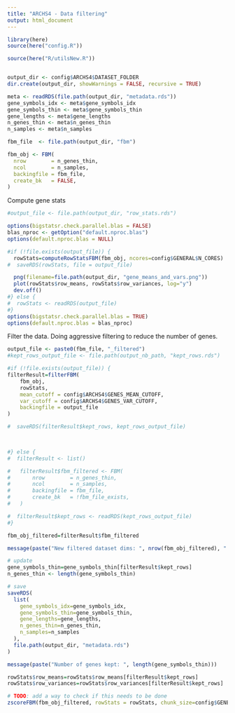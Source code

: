 ```yaml
---
title: "ARCHS4 - Data filtering"
output: html_document
---
```


```r
library(here)
source(here("config.R"))
```

```r
source(here("R/utilsNew.R"))
```

```r

```

```r
output_dir <- config$ARCHS4$DATASET_FOLDER
dir.create(output_dir, showWarnings = FALSE, recursive = TRUE)
```

```r
meta <- readRDS(file.path(output_dir, "metadata.rds"))
gene_symbols_idx <- meta$gene_symbols_idx
gene_symbols_thin <- meta$gene_symbols_thin
gene_lengths <- meta$gene_lengths
n_genes_thin <- meta$n_genes_thin
n_samples <- meta$n_samples
```


```r
fbm_file  <- file.path(output_dir, "fbm")

fbm_obj <- FBM(
  nrow        = n_genes_thin,
  ncol        = n_samples,
  backingfile = fbm_file,
  create_bk   = FALSE,
)
```


Compute gene stats

```r
#output_file <- file.path(output_dir, "row_stats.rds")

options(bigstatsr.check.parallel.blas = FALSE)
blas_nproc <- getOption("default.nproc.blas")
options(default.nproc.blas = NULL)

#if (!file.exists(output_file)) {
  rowStats=computeRowStatsFBM(fbm_obj, ncores=config$GENERAL$N_CORES)
#  saveRDS(rowStats, file = output_file)

  png(filename=file.path(output_dir, "gene_means_and_vars.png"))
  plot(rowStats$row_means, rowStats$row_variances, log="y")
  dev.off()
#} else {
#  rowStats <- readRDS(output_file)
#}
options(bigstatsr.check.parallel.blas = TRUE)
options(default.nproc.blas = blas_nproc)
```

Filter the data. Doing aggressive filtering to reduce the number of genes.

```r
output_file <- paste0(fbm_file, "_filtered")
#kept_rows_output_file <- file.path(output_nb_path, "kept_rows.rds")

#if (!file.exists(output_file)) {
filterResult=filterFBM(
	fbm_obj,
	rowStats,
	mean_cutoff = config$ARCHS4$GENES_MEAN_CUTOFF,
	var_cutoff = config$ARCHS4$GENES_VAR_CUTOFF,
	backingfile = output_file
)

#  saveRDS(filterResult$kept_rows, kept_rows_output_file)


  
#} else {
#  filterResult <- list()

#	filterResult$fbm_filtered <- FBM(
#		nrow        = n_genes_thin,
#		ncol        = n_samples,
#		backingfile = fbm_file,
#		create_bk   = !fbm_file_exists,
#	)

#  filterResult$kept_rows <- readRDS(kept_rows_output_file)
#}

fbm_obj_filtered=filterResult$fbm_filtered
```

```r
message(paste("New filtered dataset dims: ", nrow(fbm_obj_filtered), " x ", ncol(fbm_obj_filtered)))
```

```r
# update
gene_symbols_thin=gene_symbols_thin[filterResult$kept_rows]
n_genes_thin <- length(gene_symbols_thin)

# save
saveRDS(
  list(
    gene_symbols_idx=gene_symbols_idx,
    gene_symbols_thin=gene_symbols_thin,
    gene_lengths=gene_lengths,
    n_genes_thin=n_genes_thin,
    n_samples=n_samples
  ),
  file.path(output_dir, "metadata.rds")
)
```

```r
message(paste("Number of genes kept: ", length(gene_symbols_thin)))
```

```r
rowStats$row_means=rowStats$row_means[filterResult$kept_rows]
rowStats$row_variances=rowStats$row_variances[filterResult$kept_rows]
```


```r
# TODO: add a way to check if this needs to be done
zscoreFBM(fbm_obj_filtered, rowStats = rowStats, chunk_size=config$GENERAL$CHUNK_SIZE)
```

